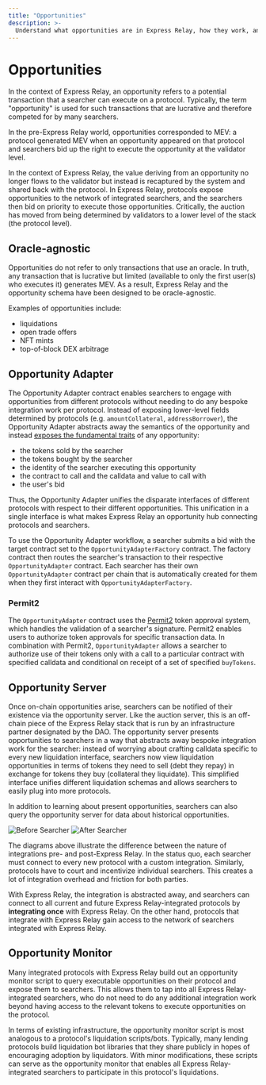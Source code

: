 ```yaml
---
title: "Opportunities"
description: >-
  Understand what opportunities are in Express Relay, how they work, and how the Opportunity Adapter unifies different protocols.
---
```


# Opportunities

In the context of Express Relay, an opportunity refers to a potential transaction that a searcher can execute on a protocol. Typically, the term "opportunity" is used for such transactions that are lucrative and therefore competed for by many searchers.

In the pre-Express Relay world, opportunities corresponded to MEV: a protocol generated MEV when an opportunity appeared on that protocol and searchers bid up the right to execute the opportunity at the validator level.

In the context of Express Relay, the value deriving from an opportunity no longer flows to the validator but instead is recaptured by the system and shared back with the protocol. In Express Relay, protocols expose opportunities to the network of integrated searchers, and the searchers then bid on priority to execute those opportunities. Critically, the auction has moved from being determined by validators to a lower level of the stack (the protocol level).

## Oracle-agnostic

Opportunities do not refer to only transactions that use an oracle. In truth, any transaction that is lucrative but limited (available to only the first user(s) who executes it) generates MEV. As a result, Express Relay and the opportunity schema have been designed to be oracle-agnostic.

Examples of opportunities include:

- liquidations
- open trade offers
- NFT mints
- top-of-block DEX arbitrage

## Opportunity Adapter

The Opportunity Adapter contract enables searchers to engage with opportunities from different protocols without needing to do any bespoke integration work per protocol. Instead of exposing lower-level fields determined by protocols (e.g. `amountCollateral`, `addressBorrower`), the Opportunity Adapter abstracts away the semantics of the opportunity and instead [exposes the fundamental traits](https://github.com/pyth-network/per/blob/30c3fc695034f518225f8255ebe8423604e8aca3/contracts/src/opportunity-adapter/Structs.sol#L20-L23) of any opportunity:

- the tokens sold by the searcher
- the tokens bought by the searcher
- the identity of the searcher executing this opportunity
- the contract to call and the calldata and value to call with
- the user's bid

Thus, the Opportunity Adapter unifies the disparate interfaces of different protocols with respect to their different opportunities. This unification in a single interface is what makes Express Relay an opportunity hub connecting protocols and searchers.

To use the Opportunity Adapter workflow, a searcher submits a bid with the target contract set to the `OpportunityAdapterFactory` contract. The factory contract then routes the searcher's transaction to their respective `OpportunityAdapter` contract. Each searcher has their own `OpportunityAdapter` contract per chain that is automatically created for them when they first interact with `OpportunityAdapterFactory`.

### Permit2

The `OpportunityAdapter` contract uses the [Permit2](https://github.com/Uniswap/permit2) token approval system, which handles the validation of a searcher's signature. Permit2 enables users to authorize token approvals for specific transaction data. In combination with Permit2, `OpportunityAdapter` allows a searcher to authorize use of their tokens only with a call to a particular contract with specified calldata and conditional on receipt of a set of specified `buyTokens`.

## Opportunity Server

Once on-chain opportunities arise, searchers can be notified of their existence via the opportunity server. Like the auction server, this is an off-chain piece of the Express Relay stack that is run by an infrastructure partner designated by the DAO. The opportunity server presents opportunities to searchers in a way that abstracts away bespoke integration work for the searcher: instead of worrying about crafting calldata specific to every new liquidation interface, searchers now view liquidation opportunities in terms of tokens they need to sell (debt they repay) in exchange for tokens they buy (collateral they liquidate). This simplified interface unifies different liquidation schemas and allows searchers to easily plug into more protocols.

In addition to learning about present opportunities, searchers can also query the opportunity server for data about historical opportunities.

![Before Searcher](./../images/before_searcher.jpg)
![After Searcher](./../images/after_searcher.jpg)

The diagrams above illustrate the difference between the nature of integrations pre- and post-Express Relay. In the status quo, each searcher must connect to every new protocol with a custom integration. Similarly, protocols have to court and incentivize individual searchers. This creates a lot of integration overhead and friction for both parties.

With Express Relay, the integration is abstracted away, and searchers can connect to all current and future Express Relay-integrated protocols by **integrating once** with Express Relay. On the other hand, protocols that integrate with Express Relay gain access to the network of searchers integrated with Express Relay.

## Opportunity Monitor

Many integrated protocols with Express Relay build out an opportunity monitor script to query executable opportunities on their protocol and expose them to searchers. This allows them to tap into all Express Relay-integrated searchers, who do not need to do any additional integration work beyond having access to the relevant tokens to execute opportunities on the protocol.

In terms of existing infrastructure, the opportunity monitor script is most analogous to a protocol's liquidation scripts/bots. Typically, many lending protocols build liquidation bot libraries that they share publicly in hopes of encouraging adoption by liquidators. With minor modifications, these scripts can serve as the opportunity monitor that enables all Express Relay-integrated searchers to participate in this protocol's liquidations.
